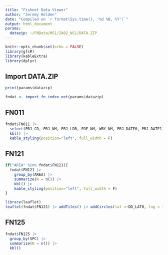 ```yaml
---
title: "Fishnet Data Viewer"
author: "Jeremy Holden"
date: "Compiled on `r format(Sys.time(), '%d %B, %Y')`"
output: html_document
params:
  datazip: ~/FNData/NS1/IA02_NS1/DATA.ZIP
---
```

<!-- this document is intended to be run using "knit with parameters" -->
<!-- the user can then provide a file path to a DATA.ZIP file to generate a report -->
<!-- alternatively the datazip paramater can be edited above -->
<!-- this text above this line wil not be rendered in the final document -->

```r
knitr::opts_chunk$set(echo = FALSE)
library(gfsR)
library(kableExtra)
library(dplyr)
```

## Import DATA.ZIP
```r
print(params$datazip)
```

```r
fndat <- import_fn_index_net(params$datazip)
```


## FN011
```r
fndat$FN011 |> 
  select(PRJ_CD, PRJ_NM, PRJ_LDR, FOF_NM, WBY_NM, PRJ_DATE0, PRJ_DATE1) |> 
  kbl() |> 
  kable_styling(position="left", full_width = F)
```

## FN121
```r
if("AREA" %in% fndat$FN121){
  fndat$FN121 |> 
    group_by(AREA) |> 
    summarize(N = n()) |> 
    kbl() |> 
    kable_styling(position="left", full_width = F)
}

```

```r
library(leaflet)
leaflet(fndat$FN121) |> addTiles() |> addCircles(lat =~DD_LAT0, lng = ~DD_LON0)
```

## FN125
```r
fndat$FN125 |> 
  group_by(SPC) |> 
  summarize(N = n()) |> 
  kbl()
```

